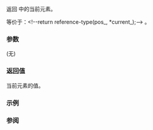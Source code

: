 {{cpp/ranges/enumerate_view/iterator/title|operator*}}
{{cpp/ranges/enumerate_view/navbar}}

{{ddcl|since=c++23|
constexpr auto operator*() const;
}}

返回 {{tt|enumerate_view}} 中的当前元素。

等价于：&lt;!--return reference-type(pos_, *current_);--&gt;
{{box|{{c/core|return}}{{tt|{{nbsp}}}}{{rlpi|/#成员类型|reference-type}}{{c/core|(}}{{rlpi|/#数据成员|pos_}}{{c/core|, *}}{{rlpi|/#数据成员|current_}}{{c/core|);}}}}。

===参数===
(无)

===返回值===
当前元素的值。

===示例===
{{example
|code=
|output=
}}

===参阅===
{{dsc begin}}
{{dsc mem fun|cpp/ranges/enumerate_view/iterator/operator_at|title=operator[]|通过索引访问元素|notes={{mark c++23}}}}
{{dsc end}}

{{langlinks|de|en|es|ja|ru}}